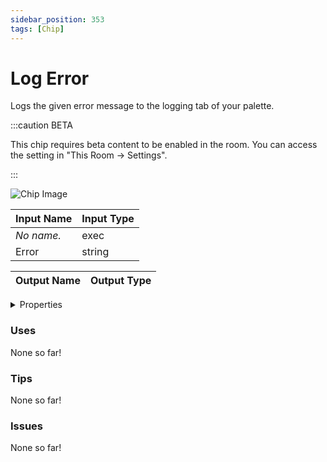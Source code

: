 ```yaml
---
sidebar_position: 353
tags: [Chip]
---
```


# Log Error

Logs the given error message to the logging tab of your palette.

:::caution BETA

This chip requires beta content to be enabled in the room. You can access the setting in "This Room -> Settings".

:::

![Chip Image](/svg/5aadca49-47b3-423e-b536-6b41b0acbfde.svg)

| Input Name | Input Type |
|-----------|-----------|
| *No name.* | exec |
| Error | string |

| Output Name | Output Type |
|-----------|-----------|


<details>
  <summary>Properties</summary>
  <div>
    <div>
    <table>
      <thead>
        <tr>
          <th>Is beta required?</th>
          <th>✅</th>
        </tr>
        <tr>
          <th>Is this chip a trolling risk?</th>
          <th>❌</th>
        </tr>
        <tr>
          <th>Chip UUPD</th>
          <th>._uuid</th>
        </tr>
      </thead>
    </table>
    </div>
  </div>
</details>

### Uses

None so far!

### Tips

None so far!

### Issues

None so far!